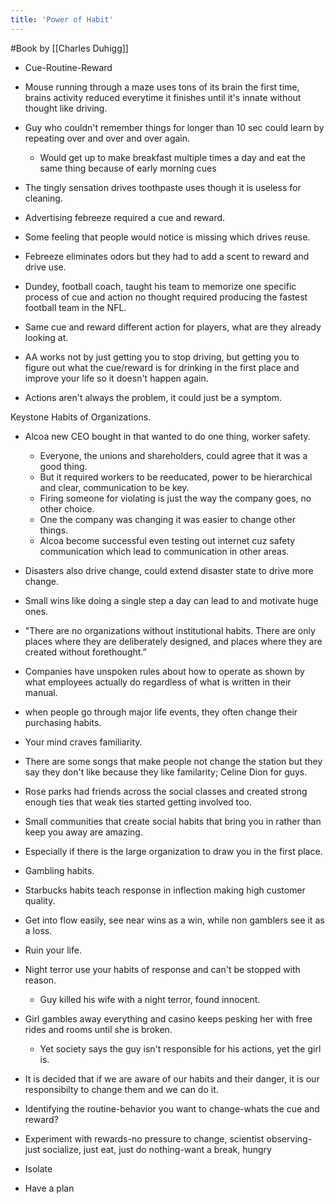 ```yaml
---
title: 'Power of Habit'
---
```


#Book by [[Charles Duhigg]]
- Cue-Routine-Reward

- Mouse running through a maze uses tons of its brain the first time, brains activity reduced everytime it finishes until it's innate without thought like driving. 
- Guy who couldn't remember things for longer than 10 sec could learn by repeating over and over and over again. 
	- Would get up to make breakfast multiple times a day and eat the same thing because of early morning cues

- The tingly sensation drives toothpaste uses though it is useless for cleaning. 
- Advertising febreeze required a cue and reward. 
- Some feeling that people would notice is missing which drives reuse. 
- Febreeze eliminates odors but they had to add a scent to reward and drive use.

- Dundey, football coach, taught his team to memorize one specific process of cue and action no thought required producing the fastest football team in the NFL. 
- Same cue and reward different action for players, what are they already looking at.

- AA works not by just getting you to stop driving, but getting you to figure out what the cue/reward is for drinking in the first place and improve your life so it doesn't happen again. 
- Actions aren't always the problem, it could just be a symptom.

Keystone Habits of Organizations. 
- Alcoa new CEO bought in that wanted to do one thing, worker safety. 
	- Everyone, the unions and shareholders, could agree that it was a good thing. 
	- But it required workers to be reeducated, power to be hierarchical and clear, communication to be key. 
	- Firing someone for violating is just the way the company goes, no other choice. 
	- One the company was changing it was easier to change other things. 
	- Alcoa become successful even testing out internet cuz safety communication which lead to communication in other areas. 
- Disasters also drive change, could extend disaster state to drive more change. 
- Small wins like doing a single step a day can lead to and motivate huge ones.

- "There are no organizations without institutional habits. There are only places where they are deliberately designed, and places where they are created without forethought.”
- Companies have unspoken rules about how to operate as shown by what employees actually do regardless of what is written in their manual.
- when people go through major life events, they often change their purchasing habits.

- Your mind craves familiarity.
- There are some songs that make people not change the station but they say they don't like because they like familarity; Celine Dion for guys.

- Rose parks had friends across the social classes and created strong enough ties that weak ties started getting involved too.
- Small communities that create social habits that bring you in rather than keep you away are amazing. 
- Especially if there is the large organization to draw you in the first place.

- Gambling habits. 
- Starbucks habits teach response in inflection making high customer quality. 
- Get into flow easily, see near wins as a win, while non gamblers see it as a loss. 
- Ruin your life. 
- Night terror use your habits of response and can't be stopped with reason. 
	- Guy killed his wife with a night terror, found innocent. 
- Girl gambles away everything and casino keeps pesking her with free rides and rooms until she is broken. 
	- Yet society says the guy isn't responsible for his actions, yet the girl is. 
- It is decided that if we are aware of our habits and their danger, it is our responsibilty to change them and we can do it.

- Identifying the routine-behavior you want to change-whats the cue and reward?
- Experiment with rewards-no pressure to change, scientist observing-just socialize, just eat, just do nothing-want a break, hungry
- Isolate

- Have a plan